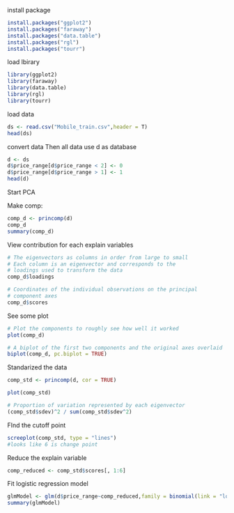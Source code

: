 install package

```r
install.packages("ggplot2")
install.packages("faraway")
install.packages("data.table")
install.packages("rgl")
install.packages("tourr")

```
load lbirary
```r
library(ggplot2)
library(faraway)
library(data.table)
library(rgl)
library(tourr)
```
load data
```r
ds <- read.csv("Mobile_train.csv",header = T)
head(ds)
```
convert data
Then all data use d as database
```r
d <- ds
d$price_range[d$price_range < 2] <- 0
d$price_range[d$price_range > 1] <- 1
head(d)
```
Start PCA

Make comp:
```r
comp_d <- princomp(d)
comp_d
summary(comp_d)

```
View contribution for each explain variables
```r
# The eigenvectors as columns in order from large to small
# Each column is an eigenvector and corresponds to the
# loadings used to transform the data
comp_d$loadings

# Coordinates of the individual observations on the principal
# component axes
comp_d$scores

```
See some plot
```r
# Plot the components to roughly see how well it worked
plot(comp_d)

# A biplot of the first two components and the original axes overlaid
biplot(comp_d, pc.biplot = TRUE)
```
Standarized the data
```r
comp_std <- princomp(d, cor = TRUE)

plot(comp_std)

# Proportion of variation represented by each eigenvector
(comp_std$sdev)^2 / sum(comp_std$sdev^2)
```
FInd the cutoff point
```r
screeplot(comp_std, type = "lines")
#looks like 6 is change point
```
Reduce the explain variable
```r
comp_reduced <- comp_std$scores[, 1:6]
```
Fit logistic regression model
```r
glmModel <- glm(d$price_range~comp_reduced,family = binomial(link = "logit"))
summary(glmModel)
```
